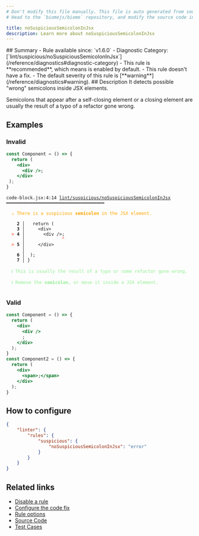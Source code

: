 ```yaml
---
# Don't modify this file manually. This file is auto generated from source, and you will lose your changes next time the website is built.
# Head to the `biomejs/biome` repository, and modify the source code in there.

title: noSuspiciousSemicolonInJsx
description: Learn more about noSuspiciousSemicolonInJsx
---
```


<Tabs>
<TabItem label="JSX and TSX" icon="seti:javascript">
## Summary
- Rule available since: `v1.6.0`
- Diagnostic Category: [`lint/suspicious/noSuspiciousSemicolonInJsx`](/reference/diagnostics#diagnostic-category)
- This rule is **recommended**, which means is enabled by default.
- This rule doesn't have a fix.
- The default severity of this rule is [**warning**](/reference/diagnostics#warning).
## Description
It detects possible "wrong" semicolons inside JSX elements.

Semicolons that appear after a self-closing element or a closing element are usually the result of a typo of a refactor gone wrong.

## Examples

### Invalid

```jsx
const Component = () => {
  return (
    <div>
      <div />;
    </div>
 );
}
```

<pre class="language-text"><code class="language-text">code-block.jsx:4:14 <a href="https://biomejs.dev/linter/rules/no-suspicious-semicolon-in-jsx">lint/suspicious/noSuspiciousSemicolonInJsx</a> ━━━━━━━━━━━━━━━━━━━━━━━━━━━━━━━━━━━━━<br /><br />  <strong><span style="color: Orange;">⚠</span></strong> <span style="color: Orange;">There is a suspicious </span><span style="color: Orange;"><strong>semicolon</strong></span><span style="color: Orange;"> in the JSX element.</span><br />  <br />    <strong>2 │ </strong>  return (<br />    <strong>3 │ </strong>    &lt;div&gt;<br />  <strong><span style="color: Tomato;">&gt;</span></strong> <strong>4 │ </strong>      &lt;div /&gt;;<br />   <strong>   │ </strong>             <strong><span style="color: Tomato;">^</span></strong><br />  <strong><span style="color: Tomato;">&gt;</span></strong> <strong>5 │ </strong>    &lt;/div&gt;<br />   <strong>   │ </strong>    <br />    <strong>6 │ </strong> );<br />    <strong>7 │ </strong>&#125;<br />  <br />  <strong><span style="color: lightgreen;">ℹ</span></strong> <span style="color: lightgreen;">This is usually the result of a typo or some refactor gone wrong.</span><br />  <br />  <strong><span style="color: lightgreen;">ℹ</span></strong> <span style="color: lightgreen;">Remove the </span><span style="color: lightgreen;"><strong>semicolon</strong></span><span style="color: lightgreen;">, or move it inside a JSX element.</span><br />  <br /></code></pre>

### Valid

```jsx
const Component = () => {
  return (
    <div>
      <div />
      ;
    </div>
  );
}
const Component2 = () => {
  return (
    <div>
      <span>;</span>
    </div>
  );
}
```

## How to configure
```json title="biome.json"
{
	"linter": {
		"rules": {
			"suspicious": {
				"noSuspiciousSemicolonInJsx": "error"
			}
		}
	}
}

```
## Related links

- [Disable a rule](/linter/#disable-a-rule)
- [Configure the code fix](/linter#configure-the-code-fix)
- [Rule options](/linter/#rule-options)
- [Source Code](https://github.com/biomejs/biome/blob/main/crates/biome_js_analyze/src/lint/suspicious/no_suspicious_semicolon_in_jsx.rs)
- [Test Cases](https://github.com/biomejs/biome/blob/main/crates/biome_js_analyze/tests/specs/suspicious/noSuspiciousSemicolonInJsx)

</TabItem>
</Tabs>

